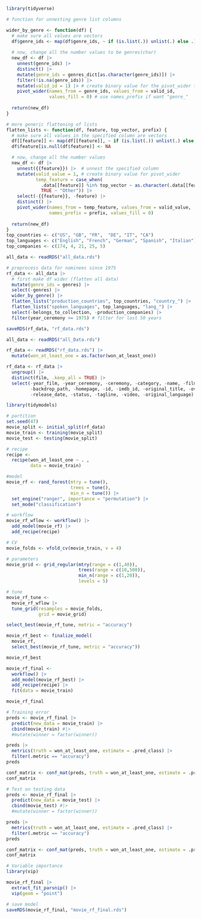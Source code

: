 ```r
library(tidyverse)
```


```r
# function for unnesting genre list columns

wider_by_genre <- function(df) {
  # make sure all values are vectors
  df$genre_ids <- map(df$genre_ids, ~ if (is.list(.)) unlist(.) else .)
    
  # now, change all the number values to be genres(char)
  new_df <- df |>
    unnest(genre_ids) |> 
    distinct() |>
    mutate(genre_ids = genres_dict[as.character(genre_ids)]) |> 
    filter(!is.na(genre_ids)) |>
    mutate(valid_id = 1) |> # create binary value for the pivot_wider to use
    pivot_wider(names_from = genre_ids, values_from = valid_id, 
                values_fill = 0) # use names_prefix if want "genre_"
  
  return(new_df)
}

# more generic flattening of lists
flatten_lists <- function(df, feature, top_vector, prefix) {
  # make sure all values in the specified column are vectors
  df[[feature]] <- map(df[[feature]], ~ if (is.list(.)) unlist(.) else .)
  df$feature[is.null(df$feature)] <- NA

  # now, change all the number values 
  new_df <- df |> 
    unnest({{feature}}) |>  # unnest the specified column
    mutate(valid_value = 1, # create binary value for pivot_wider
           temp_feature = case_when(
             .data[[feature]] %in% top_vector ~ as.character(.data[[feature]]), 
             TRUE ~ "Other")) |>  
    select(-{{feature}}, -feature) |>
    distinct() |>
    pivot_wider(names_from = temp_feature, values_from = valid_value, 
                names_prefix = prefix, values_fill = 0)
  
  return(new_df)
}
top_countries <- c("US", "GB", "FR",  "DE", "IT", "CA")
top_languages <- c("English", "French", "German", "Spanish", "Italian")
top_companies <- c(174, 4, 21, 25, 5)
```

```r
all_data <- readRDS("all_data.rds")
```

```r
# preprocess data for nominees since 1975
rf_data <- all_data |>
  # first make df wider (flatten all data)
  mutate(genre_ids = genres) |>
  select(-genres) |>
  wider_by_genre() |>
  flatten_lists("production_countries", top_countries, "country_") |>
  flatten_lists("spoken_languages", top_languages, "lang_") |>
  select(-belongs_to_collection, -production_companies) |> 
  filter(year_ceremony >= 1975) # filter for last 50 years
```

```r
saveRDS(rf_data, "rf_data.rds")
```



```r
all_data <- readRDS("all_Data.rds")
```

```r
rf_data <- readRDS("rf_data.rds") |>
  mutate(won_at_least_one = as.factor(won_at_least_one))
```

```r
rf_data <- rf_data |>
  ungroup() |>
  distinct(film, .keep_all = TRUE) |>
  select(-year_film, -year_ceremony, -ceremony, -category, -name, -film, -winner, -adult, 
         -backdrop_path, -homepage, -id, -imdb_id, -original_title, -overview, -poster_path, 
         -release_date, -status, -tagline, -video, -original_language)
```


```r
library(tidymodels)

# partition
set.seed(47)
movie_split <- initial_split(rf_data)
movie_train <- training(movie_split)
movie_test <- testing(movie_split)

# recipe
recipe <-
  recipe(won_at_least_one ~ . ,
         data = movie_train)

#model
movie_rf <- rand_forest(mtry = tune(),
                        trees = tune(),
                        min_n = tune()) |>
  set_engine("ranger", importance = "permutation") |>
  set_mode("classification")

# workflow
movie_rf_wflow <- workflow() |>
  add_model(movie_rf) |>
  add_recipe(recipe)

# CV
movie_folds <- vfold_cv(movie_train, v = 4)

# parameters
movie_grid <- grid_regular(mtry(range = c(1,40)),
                           trees(range = c(10,500)),
                           min_n(range = c(1,20)),
                           levels = 5) 

# tune
movie_rf_tune <- 
  movie_rf_wflow |>
  tune_grid(resamples = movie_folds,
            grid = movie_grid)

select_best(movie_rf_tune, metric = "accuracy")
```

```r
movie_rf_best <- finalize_model(
  movie_rf,
  select_best(movie_rf_tune, metric = "accuracy"))

movie_rf_best
```

```r
movie_rf_final <-
  workflow() |>
  add_model(movie_rf_best) |>
  add_recipe(recipe) |>
  fit(data = movie_train)

movie_rf_final
```

```r
# Training error
preds <- movie_rf_final |>
  predict(new_data = movie_train) |>
  cbind(movie_train) #|>
  #mutate(winner = factor(winner))

preds |>
  metrics(truth = won_at_least_one, estimate = .pred_class) |>
  filter(.metric == "accuracy")
preds

conf_matrix <- conf_mat(preds, truth = won_at_least_one, estimate = .pred_class)
conf_matrix
```


```r
# Test on testing data
preds <- movie_rf_final |>
  predict(new_data = movie_test) |>
  cbind(movie_test) #|>
  #mutate(winner = factor(winner))

preds |>
  metrics(truth = won_at_least_one, estimate = .pred_class) |>
  filter(.metric == "accuracy")
preds

conf_matrix <- conf_mat(preds, truth = won_at_least_one, estimate = .pred_class)
conf_matrix
```

```r
# Variable importance
library(vip)

movie_rf_final |>
  extract_fit_parsnip() |>
  vip(geom = "point")
```

```r
# save model
saveRDS(movie_rf_final, "movie_rf_final.rds")
```






